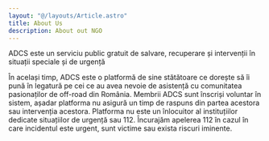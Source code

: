 ```yaml
---
layout: "@/layouts/Article.astro"
title: About Us
description: About out NGO
---
```


<PageHeadline title={frontmatter.title} />


ADCS este un serviciu public gratuit de salvare, recuperare și intervenții în situații speciale și de urgență

În același timp, ADCS este o platformă de sine stătătoare ce dorește să îi pună în legatură pe cei ce au avea nevoie de asistență cu comunitatea pasionaților de off-road din România.
Membrii ADCS sunt înscriși voluntar în sistem, așadar platforma nu asigură un timp de raspuns din partea acestora sau intervenția acestora.
Platforma nu este un înlocuitor al instituțiilor dedicate situațiilor de urgență sau 112. Încurajăm apelerea 112 în cazul în care incidentul este urgent, sunt victime sau exista riscuri iminente.
